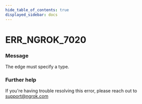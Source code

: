 ```yaml
---
hide_table_of_contents: true
displayed_sidebar: docs
---
```



# ERR_NGROK_7020

### Message
The edge must specify a type.

<ErrorDetails error='err_ngrok_7020' />


### Further help
If you're having trouble resolving this error, please reach out to [support@ngrok.com](mailto:support@ngrok.com?subject=Help%20with%20ERR_NGROK_7020)

